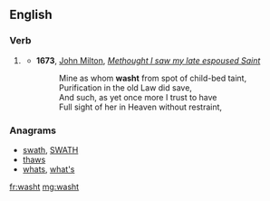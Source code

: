 ==English==

===Verb===
{{head|en|verb form}}

# {{label|en|obsolete}} {{en-past of|wash}}
#* '''1673''', [[w:John Milton|John Milton]], ''[[s:Methought I saw my late espoused Saint|Methought I saw my late espoused Saint]]''
#*: Mine as whom '''washt''' from spot of child-bed taint,
#*: Purification in the old Law did save,
#*: And such, as yet once more I trust to have
#*: Full sight of her in Heaven without restraint,

===Anagrams===
* [[swath#English|swath]], [[SWATH#English|SWATH]]
* [[thaws#English|thaws]]
* [[whats#English|whats]], [[what's#English|what's]]

[[fr:washt]]
[[mg:washt]]